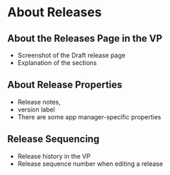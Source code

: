 # About Releases

## About the Releases Page in the VP

* Screenshot of the Draft release page
* Explanation of the sections

## About Release Properties

* Release notes, 
* version label
* There are some app manager-specific properties

## Release Sequencing

* Release history in the VP
* Release sequence number when editing a release